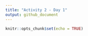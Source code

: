 ```yaml
---
title: "Activity 2 - Day 1"
output: github_document
---
```


```r
knitr::opts_chunk$set(echo = TRUE)
```

